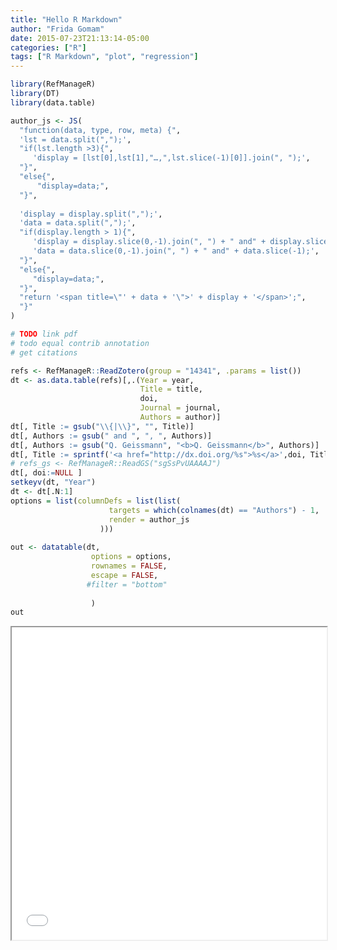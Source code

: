 ```yaml
---
title: "Hello R Markdown"
author: "Frida Gomam"
date: 2015-07-23T21:13:14-05:00
categories: ["R"]
tags: ["R Markdown", "plot", "regression"]
---
```


```r
library(RefManageR)
library(DT)
library(data.table)

author_js <- JS(
  "function(data, type, row, meta) {",
  'lst = data.split(",");',
  "if(lst.length >3){",
     'display = [lst[0],lst[1],"…,",lst.slice(-1)[0]].join(", ");',
  "}",
  "else{",
      "display=data;",
  "}",
  
  'display = display.split(",");',
  'data = data.split(",");',
  "if(display.length > 1){",
     'display = display.slice(0,-1).join(", ") + " and" + display.slice(-1);',
     'data = data.slice(0,-1).join(", ") + " and" + data.slice(-1);',
  "}",
  "else{",
     "display=data;",
  "}",
  "return '<span title=\"' + data + '\">' + display + '</span>';",
  "}"
)
```


```r
# TODO link pdf
# todo equal contrib annotation
# get citations

refs <- RefManageR::ReadZotero(group = "14341", .params = list())
dt <- as.data.table(refs)[,.(Year = year, 
                             Title = title, 
                             doi, 
                             Journal = journal,
                             Authors = author)]
dt[, Title := gsub("\\{|\\}", "", Title)]
dt[, Authors := gsub(" and ", ", ", Authors)]
dt[, Authors := gsub("Q. Geissmann", "<b>Q. Geissmann</b>", Authors)]
dt[, Title := sprintf('<a href="http://dx.doi.org/%s">%s</a>',doi, Title)]
# refs_gs <- RefManageR::ReadGS("sgSsPvUAAAAJ")
dt[, doi:=NULL ]
setkeyv(dt, "Year")
dt <- dt[.N:1]
options = list(columnDefs = list(list(
                      targets = which(colnames(dt) == "Authors") - 1,
                      render = author_js
                    )))
 
out <- datatable(dt, 
                  options = options,
                  rownames = FALSE,
                  escape = FALSE,
                 #filter = "bottom"
                 
                  )
out
```

<iframe seamless src="../_publication-table/index.html" width="100%" height="500"></iframe>